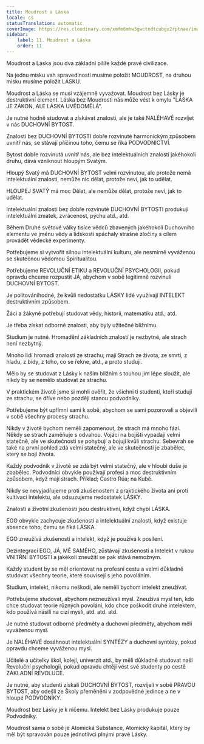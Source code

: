 ```yaml
---
title: Moudrost a Láska
locale: cs
statusTranslation: automatic
coverImage: https://res.cloudinary.com/xmfm6mhw3gwctndtcubgx2rptnae/image/upload/v1740337243/small_cover_educacion_fundamental_a051170f1c.webp
sidebar:
    label: 11. Moudrost a Láska
    order: 11
---
```

Moudrost a Láska jsou dva základní pilíře každé pravé civilizace.

Na jednu misku vah spravedlnosti musíme položit MOUDROST, na druhou misku musíme položit LÁSKU.

Moudrost a Láska se musí vzájemně vyvažovat. Moudrost bez Lásky je destruktivní element. Láska bez Moudrosti nás může vést k omylu "LÁSKA JE ZÁKON, ALE LÁSKA UVĚDOMĚLÁ".

Je nutné hodně studovat a získávat znalosti, ale je také NALÉHAVÉ rozvíjet v nás DUCHOVNÍ BYTOST.

Znalosti bez DUCHOVNÍ BYTOSTI dobře rozvinuté harmonickým způsobem uvnitř nás, se stávají příčinou toho, čemu se říká PODVODNICTVÍ.

Bytost dobře rozvinutá uvnitř nás, ale bez intelektuálních znalostí jakéhokoli druhu, dává vzniknout hloupým Svatým.

Hloupý Svatý má DUCHOVNÍ BYTOST velmi rozvinutou, ale protože nemá intelektuální znalosti, nemůže nic dělat, protože neví, jak to udělat.

HLOUPEJ SVATÝ má moc Dělat, ale nemůže dělat, protože neví, jak to udělat.

Intelektuální znalosti bez dobře rozvinuté DUCHOVNÍ BYTOSTI produkují intelektuální zmatek, zvrácenost, pýchu atd., atd.

Během Druhé světové války tisíce vědců zbavených jakéhokoli Duchovního elementu ve jménu vědy a lidskosti spáchaly strašné zločiny s cílem provádět vědecké experimenty.

Potřebujeme si vytvořit silnou intelektuální kulturu, ale nesmírně vyváženou se skutečnou vědomou Spiritualitou.

Potřebujeme REVOLUČNÍ ETIKU a REVOLUČNÍ PSYCHOLOGII, pokud opravdu chceme rozpustit JÁ, abychom v sobě legitimně rozvinuli DUCHOVNÍ BYTOST.

Je politováníhodné, že kvůli nedostatku LÁSKY lidé využívají INTELEKT destruktivním způsobem.

Žáci a žákyně potřebují studovat vědy, historii, matematiku atd., atd.

Je třeba získat odborné znalosti, aby byly užitečné bližnímu.

Studium je nutné. Hromadění základních znalostí je nezbytné, ale strach není nezbytný.

Mnoho lidí hromadí znalosti ze strachu; mají Strach ze života, ze smrti, z hladu, z bídy, z toho, co se řekne, atd., a proto studují.

Mělo by se studovat z Lásky k našim bližním s touhou jim lépe sloužit, ale nikdy by se nemělo studovat ze strachu.

V praktickém životě jsme si mohli ověřit, že všichni ti studenti, kteří studují ze strachu, se dříve nebo později stanou podvodníky.

Potřebujeme být upřímní sami k sobě, abychom se sami pozorovali a objevili v sobě všechny procesy strachu.

Nikdy v životě bychom neměli zapomenout, že strach má mnoho fází. Někdy se strach zaměňuje s odvahou. Vojáci na bojišti vypadají velmi statečně, ale ve skutečnosti se pohybují a bojují kvůli strachu. Sebevrah se také na první pohled zdá velmi statečný, ale ve skutečnosti je zbabělec, který se bojí života.

Každý podvodník v životě se zdá být velmi statečný, ale v hloubi duše je zbabělec. Podvodníci obvykle používají profesi a moc destruktivním způsobem, když mají strach. Příklad; Castro Rúa; na Kubě.

Nikdy se nevyjadřujeme proti zkušenostem z praktického života ani proti kultivaci intelektu, ale odsuzujeme nedostatek LÁSKY.

Znalosti a životní zkušenosti jsou destruktivní, když chybí LÁSKA.

EGO obvykle zachycuje zkušenosti a intelektuální znalosti, když existuje absence toho, čemu se říká LÁSKA.

EGO zneužívá zkušenosti a intelekt, když je používá k posílení.

Dezintegrací EGO, JÁ, MĚ SAMÉHO, zůstávají zkušenosti a Intelekt v rukou VNITŘNÍ BYTOSTI a jakékoli zneužití se pak stává nemožným.

Každý student by se měl orientovat na profesní cestu a velmi důkladně studovat všechny teorie, které souvisejí s jeho povoláním.

Studium, intelekt, nikomu neškodí, ale neměli bychom intelekt zneužívat.

Potřebujeme studovat, abychom nezneužívali mysl. Zneužívá mysl ten, kdo chce studovat teorie různých povolání, kdo chce poškodit druhé intelektem, kdo používá násilí na cizí mysli, atd. atd. atd.

Je nutné studovat odborné předměty a duchovní předměty, abychom měli vyváženou mysl.

Je NALÉHAVÉ dosáhnout intelektuální SYNTÉZY a duchovní syntézy, pokud opravdu chceme vyváženou mysl.

Učitelé a učitelky škol, kolejí, univerzit atd., by měli důkladně studovat naši Revoluční psychologii, pokud opravdu chtějí vést své studenty po cestě ZÁKLADNÍ REVOLUCE.

Je nutné, aby studenti získali DUCHOVNÍ BYTOST, rozvíjeli v sobě PRAVOU BYTOST, aby odešli ze Školy přeměněni v zodpovědné jedince a ne v hloupé PODVODNÍKY.

Moudrost bez Lásky je k ničemu. Intelekt bez Lásky produkuje pouze Podvodníky.

Moudrost sama o sobě je Atomická Substance, Atomický kapitál, který by měl být spravován pouze jednotlivci plnými pravé Lásky.

